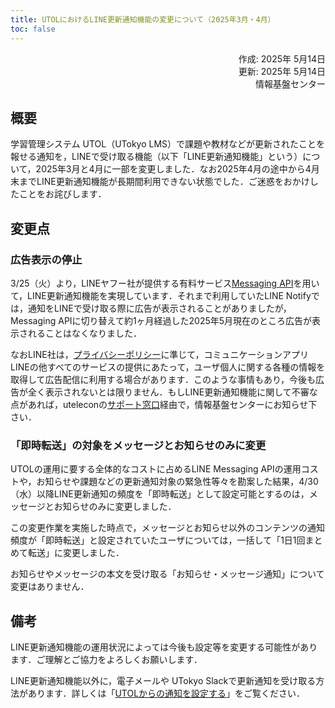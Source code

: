 ```yaml
---
title: UTOLにおけるLINE更新通知機能の変更について（2025年3月・4月）
toc: false
---
```


<div style="text-align: right;">作成: 2025年 5月14日</div> 
<div style="text-align: right;">更新: 2025年 5月14日</div> 
<div style="text-align: right;">情報基盤センター</div> 

## 概要

学習管理システム UTOL（UTokyo LMS）で課題や教材などが更新されたことを報せる通知を，LINEで受け取る機能（以下「LINE更新通知機能」という）について，2025年3月と4月に一部を変更しました．なお2025年4月の途中から4月末までLINE更新通知機能が長期間利用できない状態でした．ご迷惑をおかけしたことをお詫びします．

## 変更点

### 広告表示の停止

3/25（火）より，LINEヤフー社が提供する有料サービス[Messaging API](https://developers.line.biz/ja/services/messaging-api/)を用いて，LINE更新通知機能を実現しています．それまで利用していたLINE Notifyでは，通知をLINEで受け取る際に広告が表示されることがありましたが，Messaging APIに切り替えて約1ヶ月経過した2025年5月現在のところ広告が表示されることはなくなりました．

なおLINE社は，[プライバシーポリシー](https://www.lycorp.co.jp/ja/company/privacypolicy/)に準じて，コミュニケーションアプリLINEの他すべてのサービスの提供にあたって，ユーザ個人に関する各種の情報を取得して広告配信に利用する場合があります．このような事情もあり，今後も広告が全く表示されないとは限りません．もしLINE更新通知機能に関して不審な点があれば，uteleconの[サポート窓口](/support/)経由で，情報基盤センターにお知らせ下さい．

### 「即時転送」の対象をメッセージとお知らせのみに変更

UTOLの運用に要する全体的なコストに占めるLINE Messaging APIの運用コストや，お知らせや課題などの更新通知対象の緊急性等々を勘案した結果，4/30（水）以降LINE更新通知の頻度を「即時転送」として設定可能とするのは，メッセージとお知らせのみに変更しました．

この変更作業を実施した時点で，メッセージとお知らせ以外のコンテンツの通知頻度が「即時転送」と設定されていたユーザについては，一括して「1日1回まとめて転送」に変更しました．

お知らせやメッセージの本文を受け取る「お知らせ・メッセージ通知」について変更はありません．

## 備考

LINE更新通知機能の運用状況によっては今後も設定等を変更する可能性があります．ご理解とご協力をよろしくお願いします．

LINE更新通知機能以外に，電子メールや UTokyo Slackで更新通知を受け取る方法があります．詳しくは「[UTOLからの通知を設定する](/utol/notification/)」をご覧ください．

